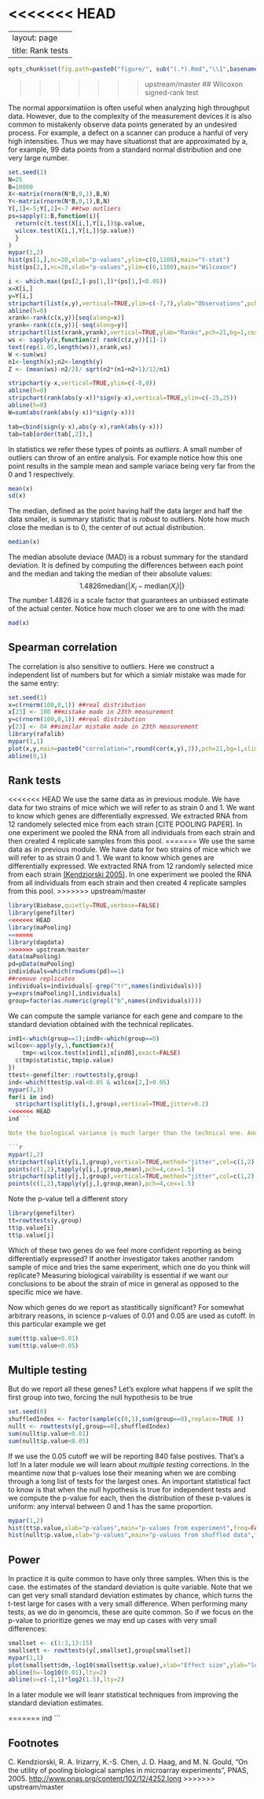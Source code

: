 <<<<<<< HEAD
=======
---
layout: page
title: Rank tests
---

```r
opts_chunk$set(fig.path=paste0("figure/", sub("(.*).Rmd","\\1",basename(knitr:::knit_concord$get('infile'))), "-"))
```

>>>>>>> upstream/master
## Wilcoxon signed-rank test

The normal apporximatiion is often useful when analyzing 
high throughput data. However, due to the complexity of the measurement devices it is also common to mistakenly  observe data points generated by an undesired process. For example, a defect on a scanner can produce a hanful of very high intensities. Thus we may have situationst that are approximated by a, for example, 99 data points from a standard normal distribution and one very large number.

```r
set.seed(1)
N=25
B=10000
X<-matrix(rnorm(N*B,0,1),B,N)
Y<-matrix(rnorm(N*B,0,1),B,N)
Y[,1]<-5;Y[,2]<-7 ##two outliers
ps=sapply(1:B,function(i){
  return(c(t.test(X[i,],Y[i,])$p.value,
  wilcox.test(X[i,],Y[i,])$p.value))
  }
)
mypar(1,2)
hist(ps[1,],nc=20,xlab="p-values",ylim=c(0,1100),main="t-stat")
hist(ps[2,],nc=20,xlab="p-values",ylim=c(0,1100),main="Wilcoxon")
```

```r
i <- which.max((ps[2,]-ps[1,])*(ps[1,]<0.05))
x=X[i,]
y=Y[i,]
stripchart(list(x,y),vertical=TRUE,ylim=c(-7,7),ylab="Observations",pch=21,bg=1,cex=1.25)
abline(h=0)
xrank<-rank(c(x,y))[seq(along=x)]
yrank<-rank(c(x,y))[-seq(along=y)]
stripchart(list(xrank,yrank),vertical=TRUE,ylab="Ranks",pch=21,bg=1,cex=1.25)
ws <- sapply(x,function(z) rank(c(z,y))[1]-1)
text(rep(1.05,length(ws)),xrank,ws)
W <-sum(ws) 
n1<-length(x);n2<-length(y)
Z <- (mean(ws)-n2/2)/ sqrt(n2*(n1+n2+1)/12/n1)
```

```r
stripchart(y-x,vertical=TRUE,ylim=c(-8,8))
abline(h=0)
stripchart(rank(abs(y-x))*sign(y-x),vertical=TRUE,ylim=c(-25,25))
abline(h=0)
W=sum(abs(rank(abs(y-x))*sign(y-x)))
```


```r
tab=cbind(sign(y-x),abs(y-x),rank(abs(y-x)))
tab=tab[order(tab[,2]),]
```




In statistics we refer these types of points as _outliers_. A small number of outliers can throw of an entire analysis. For example notice how this one point results in the sample mean and sample variace being very far from the 0 and 1 respectively.
```r
mean(x)
sd(x)
```
The median, defined as the point having half the data larger and half the data smaller, is summary statistic that is _robust_ to outliers. Note how much close the median is to 0, the center of out actual distribution. 
```r
median(x)
```

The median absolute deviace (MAD) is a robust summary for the standard deviation. It is defined by computing the differences between each point and the median and taking the median of their absolute values:
$$
 1.4826 \mbox{median}\{| X_i - \mbox{median}(X_i)|\}
$$
The number $1.4826$ is a scale factor that guarantees an unbiased 
estimate of the actual center. Notice how much closer we are to one with the mad:
```r
mad(x)
```

## Spearman correlation
The correlation is also sensitive to outliers. Here we construct a independent list of numbers but for which a simialr mistake was made for the same entry:

```r
set.seed(1)
x=c(rnorm(100,0,1)) ##real distribution
x[23] <- 100 ##mistake made in 23th measurement
y=c(rnorm(100,0,1)) ##real distribution
y[23] <- 84 ##similar mistake made in 23th measurement
library(rafalib)
mypar(1,1)
plot(x,y,main=paste0("correlation=",round(cor(x,y),3)),pch=21,bg=1,xlim=c(-3,100),ylim=c(-3,100))
abline(0,1)
```

## Rank tests

<<<<<<< HEAD
We use the same data as in previous module. We have data for two strains of mice which we will refer to as strain 0 and 1. We want to know which genes are differentially expressed.  We extracted RNA from 12 randomely selected mice from each strain [CITE POOLING PAPER]. In one experiment we pooled the RNA from all individuals from each strain and then created 4 replicate samples from this pool. 
=======
We use the same data as in previous module. We have data for two strains of mice which we will refer to as strain 0 and 1. We want to know which genes are differentially expressed.  We extracted RNA from 12 randomly selected mice from each strain [(Kendziorski 2005)](#foot). In one experiment we pooled the RNA from all individuals from each strain and then created 4 replicate samples from this pool. 
>>>>>>> upstream/master

```r
library(Biobase,quietly=TRUE,verbose=FALSE)
library(genefilter)
<<<<<<< HEAD
library(maPooling)
=======
library(dagdata)
>>>>>>> upstream/master
data(maPooling)
pd=pData(maPooling)
individuals=which(rowSums(pd)==1)
##remove replicates
individuals=individuals[-grep("tr",names(individuals))]
y=exprs(maPooling)[,individuals]
group=factor(as.numeric(grepl("b",names(individuals))))
```

We can compute the sample variance for each gene and compare to the standard deviation obtained with the technical replicates.
```r
ind1<-which(group==1);ind0<-which(group==0)
wilcox<-apply(y,1,function(x){
    tmp<-wilcox.test(x[ind1],x[ind0],exact=FALSE)
  c(tmp$statistic,tmp$p.value)
})
ttest<-genefilter::rowttests(y,group)
ind<-which(ttest$p.val<0.05 & wilcox[2,]>0.05)
mypar(3,3)
for(i in ind)
  stripchart(split(y[i,],group),vertical=TRUE,jitter=0.2)
<<<<<<< HEAD
ind```

Note the biological variance is much larger than the technical one. And also that the variability of variances is also for biological variance. Here are the two genes we showed above but now for each individual mouse 

```r
mypar(1,2)
stripchart(split(y[i,],group),vertical=TRUE,method="jitter",col=c(1,2),xlab="Gene 1",pch=15)
points(c(1,2),tapply(y[i,],group,mean),pch=4,cex=1.5)
stripchart(split(y[j,],group),vertical=TRUE,method="jitter",col=c(1,2),xlab="Gene 2",pch=15)
points(c(1,2),tapply(y[j,],group,mean),pch=4,cex=1.5)
```

Note the p-value tell a different story
```r
library(genefilter)
tt=rowttests(y,group)
tt$p.value[i]
tt$p.value[j]
```

Which of these two genes do we feel more confident reporting as being differentially expressed? If another investigator takes another random sample of mice and tries the same experiment, which one do you think will replicate? Measuring biological vairability is essential if we want our conclusions to be about the strain of mice in general as opposed to the specific mice we have. 

Now which genes do we report as stastitically significant? For somewhat arbitrary reasons, in science p-values of 0.01 and 0.05 are used as cutoff. In this particular example we get 

```r
sum(tt$p.value<0.01)
sum(tt$p.value<0.05)
```


## Multiple testing
But do we report all these genes? Let's explore what happens if we split the first group into two, forcing the null hypothesis to be true

```r
set.seed(0)
shuffledIndex <- factor(sample(c(0,1),sum(group==0),replace=TRUE ))
nullt <- rowttests(y[,group==0],shuffledIndex)
sum(nullt$p.value<0.01)
sum(nullt$p.value<0.05)
```
If we use the 0.05 cutoff we will be reporting 840 false postives. That's a lot! In a later module we will learn about _multiple testing_ corrections. In the meantime now that p-values lose their meaning when we are combing through a long list of tests for the largest ones. An important statistical fact to know is that when the null hypothesis is true for independent tests and we compute the p-value for each, then the distribution of these p-values is uniform: any interval between 0 and 1 has the same proportion. 

```r
mypar(1,2)
hist(tt$p.value,xlab="p-values",main="p-values from experiment",freq=FALSE,ylim=c(0,4),col=3)
hist(nullt$p.value,xlab="p-values",main="p-values from shuffled data",freq=FALSE,ylim=c(0,4),col=3)
```

## Power
In practice it is quite common to have only three samples. When this is the case. the estimates of the standard deviation is quite variable. Note that we can get very small standard deviation estimates by chance, which turns the t-test large for cases with a very small difference. When performing many tests, as we do in genomcis, these are quite common. So if we focus on the p-value to prioritize genes we may end up cases with very small differences:
```r
smallset <- c(1:3,13:15)
smallsett <- rowttests(y[,smallset],group[smallset])
mypar(1,1)
plot(smallsett$dm,-log10(smallsett$p.value),xlab="Effect size",ylab="log -10 (p-value)")
abline(h=-log10(0.01),lty=2)
abline(v=c(-1,1)*log2(1.5),lty=2)
```

In a later module we will leanr statistical techniques from improving the standard deviation estimates.













 
 
 
 














=======
ind
```

## Footnotes
<a name="foot"></a>

C. Kendziorski, R. A. Irizarry, K.-S. Chen, J. D. Haag, and M. N. Gould, "On the utility of pooling biological samples in microarray experiments", PNAS, 2005. <http://www.pnas.org/content/102/12/4252.long>
>>>>>>> upstream/master

